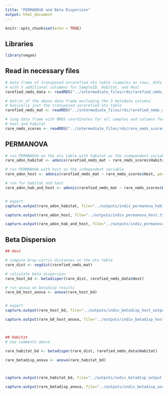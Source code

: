 ```yaml
---
title: "PERMANOVA and Beta Dispersion"
output: html_document
---
```


```r
knitr::opts_chunk$set(echo = TRUE)
```

## Libraries

```r

library(vegan)

```


## Read in necessary files

```r

# data frame of transposed unrarefied otu table (samples as rows, ASVs as columns)
# with 3 additional colummns for SampleID, Habitat, and Host
rarefied_nmds_data <- readRDS("../intermediate_files/rds/rarefied_nmds_data.rds")

# matrix of the above data frame excluding the 3 metadata columns
# basically just the transposed unrarefied otu table
rarefied_nmds_mat <- readRDS("../intermediate_files/rds/rarefied_nmds_mat.rds")

# long data frame with NMDS coordinates for all samples and columns for
# host and habitat
rare_nmds_scores <- readRDS("../intermediate_files/rds/rare_nmds_scores.rds")

```

## PERMANOVA

```r

# run PERMANOVA on the otu table with habitat as the independent variable
rare_adon_habitat <- adonis(rarefied_nmds_mat ~ rare_nmds_scores$Habitat, permutations = 9999, method = "bray")

# run PERMANOVA with host as the independent variable
rare_adon_host <- adonis(rarefied_nmds_mat ~ rare_nmds_scores$Host, permutations = 9999, method = "bray")

# run for habitat and host
rare_adon_hab_and_host <- adonis(rarefied_nmds_mat ~ rare_nmds_scores$Habitat + rare_nmds_scores$Host, permutations = 9999, method = "bray")


# export
capture.output(rare_adon_habitat, file="../outputs/indiv_permanova_habitat.txt")

capture.output(rare_adon_host, file="../outputs/indiv_permanova_host.txt")

capture.output(rare_adon_hab_and_host, file="../outputs/indiv_permanova_habitat_and_host.txt")

```



## Beta Dispersion

```r

## Host

# compute bray-curtis distances on the otu table
rare_dist <- vegdist(rarefied_nmds_mat)

# calculate beta dispersion 
rare_host_bd <- betadisper(rare_dist, rarefied_nmds_data$Host)

# run anova on betadisp results
rare_bd_host_anova <- anova(rare_host_bd)


# export
capture.output(rare_host_bd, file="../outputs/indiv_betadisp_host_output.txt")

capture.output(rare_bd_host_anova, file="../outputs/indiv_betadisp_host_anova.txt")



## Habitat
# see comments above

rare_habitat_bd <- betadisper(rare_dist, rarefied_nmds_data$Habitat)

rare_betadisp_anova <- anova(rare_habitat_bd)



capture.output(rare_habitat_bd, file="../outputs/indiv_betadisp_output.txt")

capture.output(rare_betadisp_anova, file="../outputs/indiv_betadisp_anova.txt")

```

